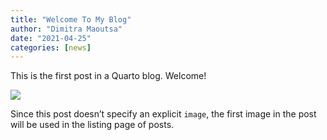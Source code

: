 ```yaml
---
title: "Welcome To My Blog"
author: "Dimitra Maoutsa"
date: "2021-04-25"
categories: [news]
---
```


This is the first post in a Quarto blog. Welcome!

![](thumbnail.jpg)

Since this post doesn't specify an explicit `image`, the first image in the post will be used in the listing page of posts.
